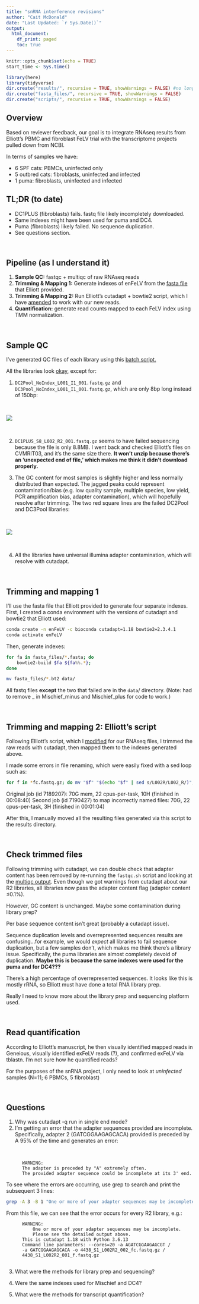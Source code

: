 ```yaml
---
title: "snRNA interference revisions"
author: "Cait McDonald"
date: "Last Updated: `r Sys.Date()`"
output:
  html_document:
    df_print: paged
    toc: true
---
```


```r
knitr::opts_chunk$set(echo = TRUE)
start_time <- Sys.time()
```

```r
library(here)
library(tidyverse)
dir.create("results/", recursive = TRUE, showWarnings = FALSE) #no longer using this structure since I'm trying to use snakemake
dir.create("fasta_files/", recursive = TRUE, showWarnings = FALSE)
dir.create("scripts/", recursive = TRUE, showWarnings = FALSE)

```

## Overview
Based on reviewer feedback, our goal is to integrate RNAseq results from Elliott's PBMC and fibroblast FeLV trial with the transcriptome projects pulled down from NCBI.

In terms of samples we have:

- 6 SPF cats: PBMCs, uninfected only
- 5 outbred cats: fibroblasts, uninfected and infected
- 1 puma: fibroblasts, uninfected and infected

## TL;DR (to date)

- DC1PLUS (fibroblasts) fails. fastq file likely incompletely downloaded.
- Same indexes might have been used for puma and DC4.
- Puma (fibroblasts) likely failed. No sequence duplication.
- See questions section.

<br>

## Pipeline (as I understand it)

1. __Sample QC:__ fastqc + multiqc of raw RNAseq reads
1. __Trimming & Mapping 1:__ Generate indexes of enFeLV from the [fasta file](enFeLV.fasta) that Elliott provided.
1. __Trimming & Mapping 2:__ Run Elliott's cutadapt + bowtie2 script, which I have [amended](scripts/SA3_base_operations_cait.sh) to work with our new reads.
1. __Quantification:__ generate read counts mapped to each FeLV index using TMM normalization.

<br>

## Sample QC

I've generated QC files of each library using this [batch script.](scripts/fastqc.sh)

All the libraries look [okay](results/multiqc/raw/multiqc_report.html), except for:

1. `DC2Pool_NoIndex_L001_I1_001.fastq.gz` and `DC3Pool_NoIndex_L001_I1_001.fastq.gz`, which are only 8bp long instead of 150bp:

<br>

![](images/sequencecontent.png)

<br>

2. `DC1PLUS_S8_L002_R2_001.fastq.gz` seems to have failed sequencing because the file is only 8.8MB. I went back and checked Elliott's files on CVMRIT03, and it's the same size there. __It won't unzip because there's an 'unexpected end of file,' which makes me think it didn't download properly.__ 

3. The GC content for most samples is slightly higher and less normally distributed than expected. The jagged peaks could represent contamination/bias (e.g. low quality sample, multiple species, low yield, PCR amplification bias, adapter contamination), which will hopefully resolve after trimming. The two red square lines are the failed DC2Pool and DC3Pool libraries:

<br>

![](images/GCcontent.png)

<br>

4. All the libraries have universal illumina adapter contamination, which will resolve with cutadapt.

<br>

## Trimming and mapping 1

I'll use the fasta file that Elliott provided to generate four separate indexes. First, I created a conda environment with the versions of cutadapt and bowtie2 that Elliott used:

```bash
conda create -n enFeLV -c bioconda cutadapt=1.18 bowtie2=2.3.4.1
conda activate enFeLV
```

Then, generate indexes:
```bash
for fa in fasta_files/*.fasta; do
    bowtie2-build $fa ${fa%%.*};
done

mv fasta_files/*.bt2 data/
```

All fastq files __except__ the two that failed are in the `data`/ directory. (Note: had to remove _ in Mischief_minus and Mischief_plus for code to work.)

<br>

## Trimming and mapping 2: Elliott's script

Following Elliott's script, which I [modified](scripts/SA3_base_operations_cait.sh) for our RNAseq files, I trimmed the raw reads with cutadapt, then mapped them to the indexes generated above.

I made some errors in file renaming, which were easily fixed with a sed loop such as:

```bash
for f in *fc.fastq.gz; do mv "$f" "$(echo "$f" | sed s/L002R/L002_R/)"; done
```

Original job (id 7189207): 70G mem, 22 cpus-per-task, 10H (finished in 00:08:40)
Second job (id 7190427) to map incorrectly named files: 70G, 22 cpus-per-task, 3H (finished in 00:01:04)

After this, I manually moved all the resulting files generated via this script to the results directory.

<br>

## Check trimmed files

Following trimming with cutadapt, we can double check that adapter content has been removed by re-running the `fastqc.sh` script and looking at the [multiqc output](results/multiqc/trimmed/multiqc_report.html). Even though we got warnings from cutadapt about our R2 libraries, all libraries now pass the adapter content flag (adapter content ≤0.1%). 

However, GC content is unchanged. Maybe some contamination during library prep?

Per base sequence content isn't great (probably a cutadapt issue).

Sequence duplication levels and overrepresented sequences results are confusing...for example, we would *expect* all libraries to fail sequence duplication, but a few samples don't, which makes me think there's a library issue. Specifically, the puma libraries are almost completely devoid of duplication. __Maybe this is because the same indexes were used for the puma and for DC4???__

There's a high percentage of overrepresented sequences. It looks like this is mostly rRNA, so Elliott must have done a total RNA library prep.

Really I need to know more about the library prep and sequencing platform used.

<br>

## Read quantification

According to Elliott's manuscript, he then visually identified mapped reads in Geneious, visually identified exFeLV reads (?), and confirmed exFeLV via tblastn. I'm not sure how he quantified reads? 

For the purposes of the snRNA project, I only need to look at *uninfected* samples (N=11; 6 PBMCs, 5 fibroblast)

<br>

## Questions

1. Why was cutadapt -q run in single end mode?
2. I'm getting an error that the adapter sequences provided are incomplete. Specifically, adapter 2 (GATCGGAAGAGCACA) provided is preceded by A 95% of the time and generates an error:

<br>

          WARNING:
          The adapter is preceded by "A" extremely often.
          The provided adapter sequence could be incomplete at its 3' end.

To see where the errors are occurring, use grep to search and print the subsequent 3 lines:

```bash
grep -A 3 -B 1 "One or more of your adapter sequences may be incomplete" output-7189207 > cutadapt_warnings.txt
```

From this file, we can see that the error occurs for every R2 library, e.g.:

          WARNING:
              One or more of your adapter sequences may be incomplete.
              Please see the detailed output above.
          This is cutadapt 1.18 with Python 3.6.13
          Command line parameters: --cores=20 -a AGATCGGAAGAGCGT /
          -a GATCGGAAGAGCACA -o 4438_S1_L002R2_002_fc.fastq.gz /
          4438_S1_L002R2_001_f.fastq.gz
          
3. What were the methods for library prep and sequencing?

4. Were the same indexes used for Mischief and DC4?

5. What were the methods for transcript quantification?

<br>